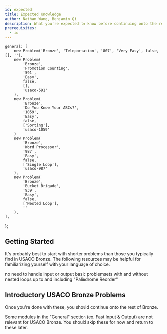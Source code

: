 ```yaml
---
id: expected
title: Expected Knowledge
author: Nathan Wang, Benjamin Qi
description: What you're expected to know before continuing onto the rest of USACO Bronze.
prerequisites:
  - io
---
```


	general: [
		new Problem('Bronze', 'Teleportation', '807', 'Very Easy', false, [], ''),
		new Problem(
			'Bronze',
			'Promotion Counting',
			'591',
			'Easy',
			false,
			[],
			'usaco-591'
		),
		new Problem(
			'Bronze',
			'Do You Know Your ABCs?',
			'1059',
			'Easy',
			false,
			['Sorting'],
			'usaco-1059'
		)
		new Problem(
			'Bronze',
			'Word Processor',
			'987',
			'Easy',
			false,
			['Single Loop'],
			'usaco-987'
		),
		new Problem(
			'Bronze',
			'Bucket Brigade',
			'939',
			'Easy',
			false,
			['Nested Loop'],
			''
		),
	],
};

## Getting Started

It's probably best to start with shorter problems than those you typically find in USACO Bronze. The following resources may be helpful for familiarizing yourself with your language of choice.

<!-- Resources below (including starred ones) are optional. -->

<Resources>
	<Resource
		source="CodeSignal"
		title="Arcade, Interview Practice"
		url="https://codesignal.com/"
	>
		no need to handle input or output
	</Resource>
	<Resource
		source="VPlanet"
		title="Learn to Code"
		url="https://www.vplanetcoding.com/course1"
	>
		basic problemsets with and without nested loops
	</Resource>
	<Resource
		source="CSES"
		title="Introductory Problems"
		url="https://cses.fi/problemset/list/"
	>
		up to and including "Palindrome Reorder"
	</Resource>
</Resources>

## Introductory USACO Bronze Problems

<!-- The following problems require relatively little programming experience and no algorithmic knowledge. -->

<Problems problems={problems.general} />

Once you're done with these, you should continue onto the rest of Bronze.

<Warning>

Some modules in the "General" section (ex. Fast Input & Output) are not relevant for USACO Bronze. You should skip these for now and return to these later.

<!-- However, make sure to check [Code Conventions](/general/code-con) for the templates that will be used for code snippets in later modules!
 -->

</Warning>
